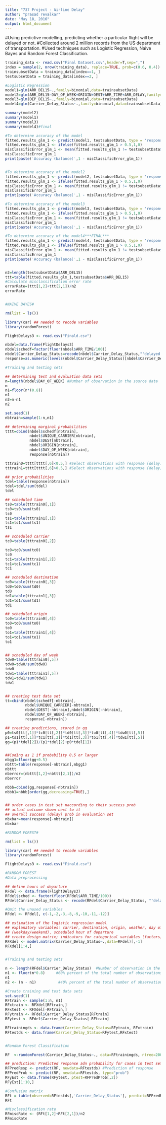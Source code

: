 ---
title: "737 Project - Airline Delay"
author: "prasad revalkar"
date: "May 18, 2016"
output: html_document
---
#Using predictive modelling, predicting whether a particular flight will be delayed or not.
#Collected around 2 million records from the US department of transportation. 
#Used techniques such as Logistic Regression, Naive Bayes and Random Forest Classification.

```{r cars}

training_data <- read.csv("Final Dataset.csv",header=T,sep=",")
index = sample(2, nrow(training_data), replace=TRUE, prob=c(0.6, 0.4))
trainsubsetData = training_data[index==1, ]
testsubsetData = training_data[index==2, ]

#Logistic Regression
model1=glm(ARR_DEL15~.,family=binomial,data=trainsubsetData)
model2=glm(ARR_DEL15~DAY_OF_WEEK+ORIGIN+DEST+ARR_TIME+ARR_DELAY,family=binomial,data=trainsubsetData)
model3=glm(DEP_DEL15~.,family=binomial,data=trainsubsetData)
model4=glm(Carrier_Delay_Status~.,family=binomial,data=trainsubsetData)

summary(model2)
summary(model1)
summary(model3)
summary(model4)#final

#To determine accuracy of the model
fitted.results_glm_1 <- predict(model1, testsubsetData, type = 'response')
fitted.results_glm_1 <- ifelse(fitted.results_glm_1 > 0.5,1,0)
misClassificError_glm_1 <- mean(fitted.results_glm_1 != testsubsetData$ARR_DEL15)
misClassificError_glm_1
print(paste('Accuracy (balance)',1 - misClassificError_glm_1))


#To determine accuracy of the model2
fitted.results_glm_1 <- predict(model2, testsubsetData, type = 'response')
fitted.results_glm_1 <- ifelse(fitted.results_glm_1 > 0.5,1,0)
misClassificError_glm_1 <- mean(fitted.results_glm_1 != testsubsetData$ARR_DEL15)
misClassificError_glm_1
print(paste('Accuracy (balance)',1 - misClassificError_glm_1))

#To determine accuracy of the model3
fitted.results_glm_1 <- predict(model3, testsubsetData, type = 'response')
fitted.results_glm_1 <- ifelse(fitted.results_glm_1 > 0.5,1,0)
misClassificError_glm_1 <- mean(fitted.results_glm_1 != testsubsetData$ARR_DEL15)
misClassificError_glm_1
print(paste('Accuracy (balance)',1 - misClassificError_glm_1))

#To determine accuracy of the model4***FINAL***
fitted.results_glm_1 <- predict(model4, testsubsetData, type = 'response')
fitted.results_glm_1 <- ifelse(fitted.results_glm_1 > 0.5,1,0)
misClassificError_glm_1 <- mean(fitted.results_glm_1 != testsubsetData$ARR_DEL15)
misClassificError_glm_1
print(paste('Accuracy (balance)',1 - misClassificError_glm_1))


n2=length(testsubsetData$ARR_DEL15)
ttt=table(fitted.results_glm_1,testsubsetData$ARR_DEL15)
#Calculate misclassification error rate
errorRate=(ttt[1,2]+ttt[2,1])/n2
errorRate


#NAIVE BAYES#

rm(list = ls())

library(car) ## needed to recode variables
library(randomForest)

FlightDelays3 <- read.csv("Finald.csv")

nbdel=data.frame(FlightDelays3)
nbdel$schedf=factor(floor(nbdel$ARR_TIME/100))
nbdel$Carrier_Delay_Status=recode(nbdel$Carrier_Delay_Status,"'delayed'=1;else=0")
response=as.numeric(levels(nbdel$Carrier_Delay_Status)[nbdel$Carrier_Delay_Status])

#Training and testing sets 

## determining test and evaluation data sets
n=length(nbdel$DAY_OF_WEEK) #Number of observation in the source data
n
n1=floor(n*(0.8))
n1
n2=n-n1
n2

set.seed(1)
nbtrain=sample(1:n,n1)

## determining marginal probabilities
tttt=cbind(nbdel$schedf[nbtrain],
           nbdel$UNIQUE_CARRIER[nbtrain],
           nbdel$DEST[nbtrain],
           nbdel$ORIGIN[nbtrain],
           nbdel$DAY_OF_WEEK[nbtrain],
           response[nbtrain])

tttrain0=tttt[tttt[,6]<0.5,] #Select observations with response (delay) < 0.5
tttrain1=tttt[tttt[,6]>0.5,] #Select observations with response (delay) > 0.5

## prior probabilities
tdel=table(response[nbtrain])
tdel=tdel/sum(tdel)
tdel

## scheduled time
ts0=table(tttrain0[,1])
ts0=ts0/sum(ts0)
ts0
ts1=table(tttrain1[,1])
ts1=ts1/sum(ts1)
ts1

## scheduled carrier
tc0=table(tttrain0[,2])

tc0=tc0/sum(tc0)
tc0
tc1=table(tttrain1[,2])
tc1=tc1/sum(tc1)
tc1

## scheduled destination
td0=table(tttrain0[,3])
td0=td0/sum(td0)
td0
td1=table(tttrain1[,3])
td1=td1/sum(td1)
td1

## scheduled origin
to0=table(tttrain0[,4])
to0=to0/sum(to0)
to0
to1=table(tttrain1[,4])
to1=to1/sum(to1)
to1


## scheduled day of week
tdw0=table(tttrain0[,5])
tdw0=tdw0/sum(tdw0)
tdw0
tdw1=table(tttrain1[,5])
tdw1=tdw1/sum(tdw1)
tdw1


## creating test data set
tt=cbind(nbdel$schedf[-nbtrain],
         nbdel$UNIQUE_CARRIER[-nbtrain],
         nbdel$DEST[-nbtrain],nbdel$ORIGIN[-nbtrain],
         nbdel$DAY_OF_WEEK[-nbtrain],
         response[-nbtrain])

## creating predictions, stored in gg
p0=ts0[tt[,1]]*tc0[tt[,2]]*td0[tt[,3]]*to0[tt[,4]]*tdw0[tt[,5]]
p1=ts1[tt[,1]]*tc1[tt[,2]]*td1[tt[,3]]*to1[tt[,4]]*tdw1[tt[,5]]
gg=(p1*tdel[2])/(p1*tdel[2]+p0*tdel[1])


##Coding as 1 if probability 0.5 or larger
nbgg1=floor(gg+0.5)
nbttt=table(response[-nbtrain],nbgg1)
nbttt
nberror=(nbttt[1,2]+nbttt[2,1])/n2
nberror

nbbb=cbind(gg,response[-nbtrain])
nbbb1=nbbb[order(gg,decreasing=TRUE),]


## order cases in test set naccording to their success prob
## actual outcome shown next to it
## overall success (delay) prob in evaluation set
nbxbar=mean(response[-nbtrain])
nbxbar

#RANDOM FOREST#

rm(list = ls())

library(car) ## needed to recode variables
library(randomForest)

FlightDelays3 <- read.csv("Finald.csv")

#RANDOM FOREST
#Data preprocessing

## define hours of departure
RFdel <- data.frame(FlightDelays3)
RFdel$sched <- factor(floor(RFdel$ARR_TIME/100))
RFdel$Carrier_Delay_Status <- recode(RFdel$Carrier_Delay_Status, "'delayed'=1;else=0")

#Omit the unused variables
RFdel <- RFdel[, c(-1,-2,-3,-8,-9,-10,-11,-12)]

## estimation of the logistic regression model
## explanatory variables: carrier, destination, origin, weather, day of week
## (weekday/weekend), scheduled hour of departure
## create design matrix; indicators for categorical variables (factors)
RFXdel <- model.matrix(Carrier_Delay_Status~.,data=RFdel)[,-1]
RFXdel[1:4,]


#Training and testing sets

n <- length(RFdel$Carrier_Delay_Status)  #Number of observation in the source data
n1 <- floor(n*0.8)     #60% percent of the total number of observations
n1
n2 <- (n - n1)          #40% percent of the total number of observations

#Create training and test data sets
set.seed(1)
RFtrain <- sample(1:n, n1)
RFxtrain <- RFXdel[RFtrain,]
RFxtest <- RFXdel[-RFtrain,]
RFytrain <- RFdel$Carrier_Delay_Status[RFtrain]
RFytest <- RFdel$Carrier_Delay_Status[-RFtrain]

RFtrainingds <- data.frame(Carrier_Delay_Status=RFytrain, RFxtrain)
RFtestds <- data.frame(Carrier_Delay_Status=RFytest,RFxtest)


#Random Forest Classification

RF  <-randomForest(Carrier_Delay_Status~., data=RFtrainingds, ntree=200)

## prediction: Predicted response adn probability for cases in test set
RFPredResp <- predict(RF, newdata=RFtestds) #Prediction of response
RFPredProb <- predict(RF, newdata=RFtestds, type="prob")
RFyEst <- data.frame(RFytest, ptest=RFPredProb[,2])
RFyEst[1:10,]

#Confusion matrix 
RFt = table(observed=RFtestds[,'Carrier_Delay_Status'], predict=RFPredResp)
RFt

#Misclassification rate
RFmiscRate <- (RFt[1,2]+RFt[2,1])/n2
RFmiscRate



```

